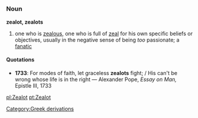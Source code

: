 =={{en}}==
===Noun===
'''zealot, zealots'''
# one who is [[zealous]], one who is full of [[zeal]] for his own specific beliefs or objectives, usually in the negative sense of being ''too'' passionate; a [[fanatic]]

====Quotations====
*'''1733''': For modes of faith, let graceless '''zealots''' fight; / His can't be wrong whose life is in the right &mdash; Alexander Pope, ''Essay on Man,'' Epistle III, 1733

[[pl:Zealot]]
[[pt:Zealot]]
[[Category:Greek derivations]]